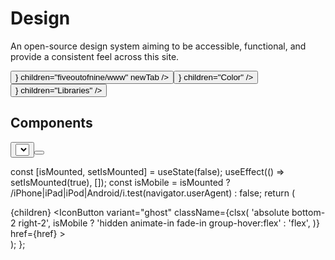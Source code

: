 


# Design

An open-source design system aiming to be accessible, functional, and provide a consistent feel across this site.

<div className="grid grid-cols-2 flex-wrap gap-2 min-[432px]:flex">
  <Button
    className="col-span-2 w-full min-[432px]:w-fit"
    href="https://github.com/fiveoutofnine/www"
    leftIcon={<Github />}
    children="fiveoutofnine/www"
    newTab
  />
  <Button
    className="col-span-1 w-full min-[432px]:w-fit"
    variant="outline"
    href="/design/color"
    rightIcon={<ChevronRight />}
    children="Color"
  />
  <Button
    className="col-span-1 w-full min-[432px]:w-fit"
    variant="outline"
    href="/design/libraries"
    rightIcon={<ChevronRight />}
    children="Libraries"
  />
</div>

## Components

<div className="grid grid-cols-2 gap-4 md:grid-cols-4">
  <ComponentFeature href="/design/component/badge">
    <Badge children="Badge" />
  </ComponentFeature>
  <ComponentFeature href="/design/component/button">
    <Button children="Button" />
  </ComponentFeature>
  <ComponentFeature href="/design/component/select">
    <Select children={<option children="Select" />} />
  </ComponentFeature>
  <ComponentFeature href="/design/component/toast">
    <ToastButton children="Toast" />
  </ComponentFeature>
  <ComponentFeature href="/design/component/tooltip">
    <Tooltip content="5/9 moment">
      <Button children="Tooltip" />
    </Tooltip>
  </ComponentFeature>
</div>

  const [isMounted, setIsMounted] = useState(false);
  useEffect(() => setIsMounted(true), []);
  const isMobile = isMounted ? /iPhone|iPad|iPod|Android/i.test(navigator.userAgent) : false;
  return (
    <div
      className="group relative flex h-32 w-full items-center justify-center rounded-xl border border-gray-7 bg-gray-2 transition-colors hover:border-gray-8"
      tabIndex={-1}
    >
      {children}
      <IconButton
        variant="ghost"
        className={clsx(
          'absolute bottom-2 right-2',
          isMobile ? 'hidden animate-in fade-in group-hover:flex' : 'flex',
        )}
        href={href}
      >
        <ArrowRight />
      </IconButton>
    </div>
  );
};

